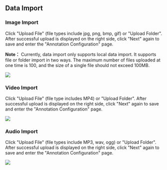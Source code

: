 
## Data Import

### Image Import

Click "Upload File" (file types include jpg, png, bmp, gif) or "Upload Folder". After successful upload is displayed on the right side, click "Next" again to save and enter the "Annotation Configuration" page.

**Note：** Currently, data import only supports local data import. It supports file or folder import in two ways. The maximum number of files uploaded at one time is 100, and the size of a single file should not exceed 100MB.

<img src={imageImport} />

### Video Import

Click "Upload File" (file type includes MP4) or "Upload Folder". After successful upload is displayed on the right side, click "Next" again to save and enter the "Annotation Configuration" page.

<img src={videoImport} />

### Audio Import

Click "Upload File" (file types include MP3, wav, ogg) or "Upload Folder". After successful upload is displayed on the right side, click "Next" again to save and enter the "Annotation Configuration" page.

<img src={audioImport} />
